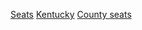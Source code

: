 {{Commons category|Counties in Kentucky}}

[[Category:肯塔基州县级政府|Seats]]
[[Category:美國縣城|Kentucky]]
[[Category:肯塔基州地理|County seats]]